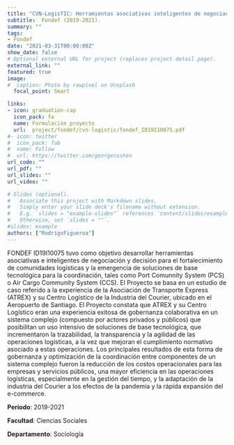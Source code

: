 ```yaml
---
title: "CVN-LogisTIC: Herramientas asociativas inteligentes de negociación y decisión para el desarrollo de un Port Community System"
subtitle:  Fondef (2019-2021).
summary: ""
tags:
- Fondef
date: "2021-03-31T00:00:00Z"
show_date: false
# Optional external URL for project (replaces project detail page).
external_link: ""
featured: true
image:
#  caption: Photo by rawpixel on Unsplash
  focal_point: Smart

links:
- icon: graduation-cap 
  icon_pack: fa 
  name: Formulación proyecto 
  url:  project/fondef/cvn-logistic/fondef_ID19I10075.pdf
#- icon: twitter
#  icon_pack: fab
#  name: Follow
#  url: https://twitter.com/georgecushen
url_code: ""
url_pdf: ""
url_slides: ""
url_video: ""

# Slides (optional).
#   Associate this project with Markdown slides.
#   Simply enter your slide deck's filename without extension.
#   E.g. `slides = "example-slides"` references `content/slides/example-slides.md`.
#   Otherwise, set `slides = ""`.
#slides: example
authors: ["RodrigoFigueroa"]
---
```


FONDEF ID19I10075 tuvo como objetivo desarrollar herramientas asociativas e inteligentes de negociación y decisión para el fortalecimiento de comunidades logísticas y la emergencia de soluciones de base tecnológica para la coordinación, tales como Port Comunnity System (PCS) o Air Cargo Community System (CCS). El Proyecto se basa en un estudio de caso referido a la experiencia de la Asociación de Transporte Express (ATREX) y su Centro Logístico de la Industria del Courier, ubicado en el Aeropuerto de Santiago. El Proyecto constata que ATREX y su Centro Logístico eran una experiencia exitosa de gobernanza colaborativa en un sistema complejo (compuesto por actores privados y públicos) que posibilitan un uso intensivo de soluciones de base tecnológica, que incrementaron la trazabilidad, la transparencia y la agilidad de las operaciones logísticas, a la vez que mejoran el cumplimiento normativo asociado a estas operaciones. Los principales resultados de esta forma de gobernanza y optimización de la coordinación entre componentes de un sistema complejo fueron la reducción de los costos operacionales para las empresas y servicios públicos, una mayor eficiencia en las operaciones logísticas, especialmente en la gestión del tiempo, y la adaptación de la industria del Courier a los efectos de la pandemia y la rápida expansión del e-commerce. 


**Periodo**: 2019-2021

**Facultad**: Ciencias Sociales

**Departamento**: Sociología

